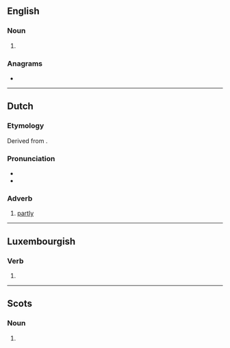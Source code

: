 ==English==

===Noun===
{{head|en|noun form}}

# {{plural of|en|deel}}

===Anagrams===
* {{anagrams|en|a=deels|Edsel|Leeds|deles|ledes|leeds}}

----

==Dutch==

===Etymology===
Derived from {{m|nl|deel}}.

===Pronunciation===
* {{audio|nl|Nl-deels.ogg|Audio}}
* {{rhymes|nl|eːls}}

===Adverb===
{{nl-adv}}

# [[partly]]
#: {{ux|nl|Het boek is '''deels''' autobiografisch.|The book is '''partly''' autobiographical.}}

----

==Luxembourgish==

===Verb===
{{head|lb|verb form}}

# {{inflection of|lb|deelen||2|s|pres|indc}}

----

==Scots==

===Noun===
{{head|sco|noun plural form}}

# {{plural of|sco|deel}}